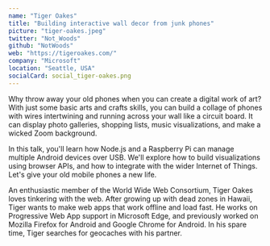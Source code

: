 ```yaml
---
name: "Tiger Oakes"
title: "Building interactive wall decor from junk phones"
picture: "tiger-oakes.jpeg"
twitter: "Not_Woods"
github: "NotWoods"
web: "https://tigeroakes.com/"
company: "Microsoft"
location: "Seattle, USA"
socialCard: social_tiger-oakes.png
---
```



<Youtube
  src="IYWOBzLjsgU"
  title="Building interactive wall decor from junk phones"
/>

<Tweet
  title="Sketchnotes from the talk of Tiger Oakes at JSConf Budapest 2022"
  id="1532701738553200641"
/>

<Flickr
  title="Tiger Oakes at JSConf Budapest 2022"
  href="https://www.flickr.com/photos/jsconfbp/albums/72177720299757987"
  image="https://live.staticflickr.com/65535/52143006741_dbebdc67a0_z.jpg"
/>

<p>
  Why throw away your old phones when you can create a digital work of art? With just some basic arts and crafts skills, you can build a collage of phones with wires intertwining and running across your wall like a circuit board. It can display photo galleries, shopping lists, music visualizations, and make a wicked Zoom background.
</p>

<p>
  In this talk, you'll learn how Node.js and a Raspberry Pi can manage multiple Android devices over USB. We'll explore how to build visualizations using browser APIs, and how to integrate with the wider Internet of Things. Let's give your old mobile phones a new life.
</p>

<p>
  An enthusiastic member of the World Wide Web Consortium, Tiger Oakes loves tinkering with the web. After growing up with dead zones in Hawaii, Tiger wants to make web apps that work offline and load fast. He works on Progressive Web App support in Microsoft Edge, and previously worked on Mozilla Firefox for Android and Google Chrome for Android. In his spare time, Tiger searches for geocaches with his partner.
</p>
